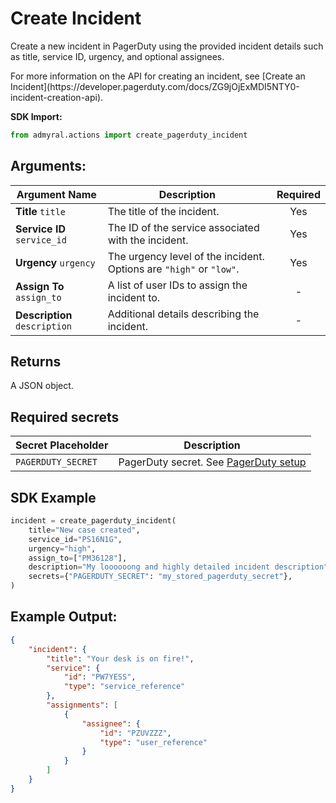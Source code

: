 
# Create Incident

Create a new incident in PagerDuty using the provided incident details such as title, service ID, urgency, and optional assignees.

<Callout type="info">
	For more information on the API for creating an incident, see [Create an
	Incident](https://developer.pagerduty.com/docs/ZG9jOjExMDI5NTY0-incident-creation-api).
</Callout>

**SDK Import:**

```python
from admyral.actions import create_pagerduty_incident
```

## Arguments:

| Argument Name                 | Description                                                         | Required |
| ----------------------------- | ------------------------------------------------------------------- | :------: |
| **Title** `title`             | The title of the incident.                                          |   Yes    |
| **Service ID** `service_id`   | The ID of the service associated with the incident.                 |   Yes    |
| **Urgency** `urgency`         | The urgency level of the incident. Options are `"high"` or `"low"`. |   Yes    |
| **Assign To** `assign_to`     | A list of user IDs to assign the incident to.                       |    -     |
| **Description** `description` | Additional details describing the incident.                         |    -     |

## Returns

A JSON object.

## Required secrets

| Secret Placeholder | Description                                                                |
| ------------------ | -------------------------------------------------------------------------- |
| `PAGERDUTY_SECRET` | PagerDuty secret. See [PagerDuty setup](/integrations/pagerduty/pagerduty) |

## SDK Example

```python
incident = create_pagerduty_incident(
	title="New case created",
	service_id="PS16N1G",
	urgency="high",
	assign_to=["PM36128"],
	description="My loooooong and highly detailed incident description",
	secrets={"PAGERDUTY_SECRET": "my_stored_pagerduty_secret"},
)
```

## Example Output:

```json
{
	"incident": {
		"title": "Your desk is on fire!",
		"service": {
			"id": "PW7YESS",
			"type": "service_reference"
		},
		"assignments": [
			{
				"assignee": {
					"id": "PZUVZZZ",
					"type": "user_reference"
				}
			}
		]
	}
}
```
